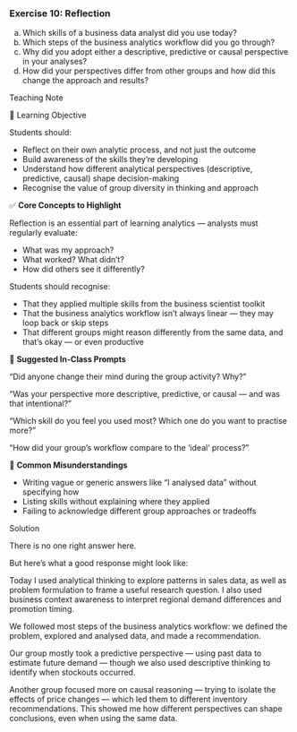 <!-- question-type: inclass -->
### Exercise 10: Reflection

(a) Which skills of a business data analyst did you use today?
(b) Which steps of the business analytics workflow did you go through?
(c) Why did you adopt either a descriptive, predictive or causal perspective in your analyses? 
(d) How did your perspectives differ from other groups and how did this change the approach and results?

<!-- BEGIN PROFILE:r-teaching-guide -->
::: {.content-visible when-profile="r-teaching-guide"}

::: {.teaching-block}

::: {.teaching-block-header}
Teaching Note
:::

::: {.teaching-block-body}

🎯 Learning Objective

Students should:

- Reflect on their own analytic process, and not just the outcome
- Build awareness of the skills they’re developing
- Understand how different analytical perspectives (descriptive, predictive, causal) shape decision-making
- Recognise the value of group diversity in thinking and approach

✅  **Core Concepts to Highlight**

Reflection is an essential part of learning analytics — analysts must regularly evaluate:

- What was my approach?
- What worked? What didn’t?
- How did others see it differently?

Students should recognise:

- That they applied multiple skills from the business scientist toolkit
- That the business analytics workflow isn’t always linear — they may loop back or skip steps
- That different groups might reason differently from the same data, and that’s okay — or even productive

💬 **Suggested In-Class Prompts**

“Did anyone change their mind during the group activity? Why?”

“Was your perspective more descriptive, predictive, or causal — and was that intentional?”

“Which skill do you feel you used most? Which one do you want to practise more?”

“How did your group’s workflow compare to the ‘ideal’ process?”

📌 **Common Misunderstandings**

- Writing vague or generic answers like “I analysed data” without specifying how
- Listing skills without explaining where they applied
- Failing to acknowledge different group approaches or tradeoffs
:::

:::

:::
<!-- END PROFILE:r-teaching-guide -->

<!-- BEGIN PROFILE:r-solutions -->
::: {.content-visible when-profile="r-solutions" when-profile="r-teaching-guide"}

::: {.solution-block}

::: {.solution-block-header}
Solution
:::

::: {.solution-block-body}

There is no one right answer here. 

But here's what a good response might look like:

Today I used analytical thinking to explore patterns in sales data, as well as problem formulation to frame a useful research question. I also used business context awareness to interpret regional demand differences and promotion timing.

We followed most steps of the business analytics workflow: we defined the problem, explored and analysed data, and made a recommendation.

Our group mostly took a predictive perspective — using past data to estimate future demand — though we also used descriptive thinking to identify when stockouts occurred.

Another group focused more on causal reasoning — trying to isolate the effects of price changes — which led them to different inventory recommendations. This showed me how different perspectives can shape conclusions, even when using the same data.

:::

:::

:::
<!-- END PROFILE:r-solutions -->
